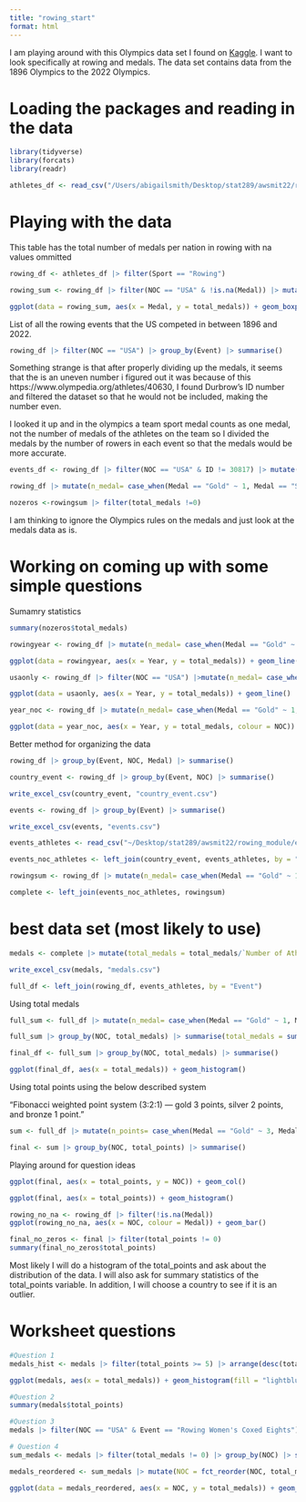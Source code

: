 ```yaml
---
title: "rowing_start"
format: html
---
```


I am playing around with this Olympics data set I found on [Kaggle](https://www.kaggle.com/code/kalilurrahman/olympic-games-eda){}. I want to look specifically at rowing and medals. The data set contains data from the 1896 Olympics to the 2022 Olympics. 

# Loading the packages and reading in the data

```r
library(tidyverse)
library(forcats)
library(readr)
```

```r
athletes_df <- read_csv("/Users/abigailsmith/Desktop/stat289/awsmit22/rowing_module/data_repo_submission/athlete_events.csv")
```

# Playing with the data

This table has the total number of medals per nation in rowing with na values ommitted

```r
rowing_df <- athletes_df |> filter(Sport == "Rowing")
```

```r
rowing_sum <- rowing_df |> filter(NOC == "USA" & !is.na(Medal)) |> mutate(n_medal= case_when(Medal == "Gold" ~ 1, Medal == "Silver" ~ 1, Medal == "Bronze" ~ 1, is.na(Medal) ~ 0)) |> group_by(NOC, Medal) |> summarise(total_medals = sum(n_medal))
```

```r
ggplot(data = rowing_sum, aes(x = Medal, y = total_medals)) + geom_boxplot()
```

List of all the rowing events that the US competed in between 1896 and 2022. 

```r
rowing_df |> filter(NOC == "USA") |> group_by(Event) |> summarise()
```

Something strange is that after properly dividing up the medals, it seems that the is an uneven number i figured out it was because of this https://www.olympedia.org/athletes/40630, I found Durbrow's ID number and filtered the dataset so that he would not be included, making the number even.

I looked it up and in the olympics a team sport medal counts as one medal, not the number of medals of the athletes on the team so I divided the medals by the number of rowers in each event so that the medals would be more accurate.

```r
events_df <- rowing_df |> filter(NOC == "USA" & ID != 30817) |> mutate(n_medal= case_when(Medal == "Gold" ~ 1, Medal == "Silver" ~ 1, Medal == "Bronze" ~ 1, is.na(Medal) ~ 0)) |> group_by(Event) |> summarise(total_medals = sum(n_medal)) |> mutate(total_medals = case_when(Event == "Rowing Women's Coxed Eights" ~ total_medals/9, Event == "Rowing Men's Coxed Eights" ~ total_medals/9, Event == "Rowing Men's Coxed Fours" ~ total_medals/5, Event == "Rowing Men's Coxed Pairs" ~ total_medals/3, Event == "Rowing Men's Coxed Fours" ~ total_medals/5, Event == "Rowing Men's Coxless Fours" ~ total_medals/4, Event == "Rowing Men's Coxless Pairs" ~ total_medals/2, Event == "Rowing Men's Double Sculls" ~ total_medals/2, Event == "Rowing Men's Lightweight Coxless Fours" ~ total_medals/4, Event == "Rowing Men's Lightweight Double Sculls" ~ total_medals/2, Event == "Rowing Men's Quadruple Sculls" ~ total_medals/4, Event == "Rowing Men's Single Sculls" ~ total_medals/1, Event == "Rowing Women's Coxed Fours" ~ total_medals/5, Event == "Rowing Women's Coxed Quadruple Sculls" ~ total_medals/5, Event == "Rowing Women's Coxless Fours" ~ total_medals/4, Event == "Rowing Women's Coxless Pairs" ~ total_medals/2, Event == "Rowing Women's Double Sculls" ~ total_medals/2, Event == "Rowing Women's Lightweight Double Sculls" ~ total_medals/2, Event == "Rowing Women's Quadruple Sculls" ~ total_medals/4, Event == "Rowing Women's Single Sculls" ~ total_medals/1))
```

```r
rowing_df |> mutate(n_medal= case_when(Medal == "Gold" ~ 1, Medal == "Silver" ~ 1, Medal == "Bronze" ~ 1, is.na(Medal) ~ 0)) |> group_by(Event, NOC, Year) |> summarise(total_medals = sum(n_medal)) |> mutate(total_medals = case_when(Event == "Rowing Women's Coxed Eights" ~ total_medals/9, Event == "Rowing Men's Coxed Eights" ~ total_medals/9, Event == "Rowing Men's Coxed Fours" ~ total_medals/5, Event == "Rowing Men's Coxed Pairs" ~ total_medals/3, Event == "Rowing Men's Coxed Fours" ~ total_medals/5, Event == "Rowing Men's Coxless Fours" ~ total_medals/4, Event == "Rowing Men's Coxless Pairs" ~ total_medals/2, Event == "Rowing Men's Double Sculls" ~ total_medals/2, Event == "Rowing Men's Lightweight Coxless Fours" ~ total_medals/4, Event == "Rowing Men's Lightweight Double Sculls" ~ total_medals/2, Event == "Rowing Men's Quadruple Sculls" ~ total_medals/4, Event == "Rowing Men's Single Sculls" ~ total_medals/1, Event == "Rowing Women's Coxed Fours" ~ total_medals/5, Event == "Rowing Women's Coxed Quadruple Sculls" ~ total_medals/5, Event == "Rowing Women's Coxless Fours" ~ total_medals/4, Event == "Rowing Women's Coxless Pairs" ~ total_medals/2, Event == "Rowing Women's Double Sculls" ~ total_medals/2, Event == "Rowing Women's Lightweight Double Sculls" ~ total_medals/2, Event == "Rowing Women's Quadruple Sculls" ~ total_medals/4, Event == "Rowing Women's Single Sculls" ~ total_medals/1, Event == "Rowing Men's 17-Man Naval Rowing Boats" ~ total_medals/17, Event == "Rowing Men's 6-Man Naval Rowing Boats" ~ total_medals/6, Event == "Rowing Men's Coxed Fours, Inriggers" ~ total_medals/5,  Event == "Rowing Men's Coxed Fours, Outriggers" ~ total_medals/5, Event == "Rowing Men's Coxed Pairs (1 kilometres)" ~ total_medals/3, Event == "Rowing Men's Coxed Pairs (1 mile)" ~ total_medals/3))
```

```r
nozeros <-rowingsum |> filter(total_medals !=0)
```

I am thinking to ignore the Olympics rules on the medals and just look at the medals data as is. 

# Working on coming up with some simple questions

Sumamry statistics

```r
summary(nozeros$total_medals)
```

```r
rowingyear <- rowing_df |> mutate(n_medal= case_when(Medal == "Gold" ~ 1, Medal == "Silver" ~ 1, Medal == "Bronze" ~ 1, is.na(Medal) ~ 0)) |> group_by(Year) |> summarise(total_medals = sum(n_medal))
```

```r
ggplot(data = rowingyear, aes(x = Year, y = total_medals)) + geom_line()
```

```r
usaonly <- rowing_df |> filter(NOC == "USA") |>mutate(n_medal= case_when(Medal == "Gold" ~ 1, Medal == "Silver" ~ 1, Medal == "Bronze" ~ 1, is.na(Medal) ~ 0)) |> group_by(Year) |> summarise(total_medals = sum(n_medal))
```

```r
ggplot(data = usaonly, aes(x = Year, y = total_medals)) + geom_line()
```

```r
year_noc <- rowing_df |> mutate(n_medal= case_when(Medal == "Gold" ~ 1, Medal == "Silver" ~ 1, Medal == "Bronze" ~ 1, is.na(Medal) ~ 0)) |> group_by(Year, NOC) |> summarise(total_medals = sum(n_medal))
```

```r
ggplot(data = year_noc, aes(x = Year, y = total_medals, colour = NOC)) + geom_line()
```

Better method for organizing the data 

```r
rowing_df |> group_by(Event, NOC, Medal) |> summarise()
```

```r
country_event <- rowing_df |> group_by(Event, NOC) |> summarise()
```

```r
write_excel_csv(country_event, "country_event.csv")
```

```r
events <- rowing_df |> group_by(Event) |> summarise()
```

```r
write_excel_csv(events, "events.csv")
```

```r
events_athletes <- read_csv("~/Desktop/stat289/awsmit22/rowing_module/exploration/events_athletes.csv")
```

```r
events_noc_athletes <- left_join(country_event, events_athletes, by = "Event")
```

```r
rowingsum <- rowing_df |> mutate(n_medal= case_when(Medal == "Gold" ~ 1, Medal == "Silver" ~ 1, Medal == "Bronze" ~ 1, is.na(Medal) ~ 0)) |> mutate(n_point= case_when(Medal == "Gold" ~ 3, Medal == "Silver" ~ 2, Medal == "Bronze" ~ 1, is.na(Medal) ~ 0)) |> group_by(NOC) |> summarise(total_medals = sum(n_medal), total_points = sum(n_point))
```

```r
complete <- left_join(events_noc_athletes, rowingsum)
```

# best data set (most likely to use)
```r
medals <- complete |> mutate(total_medals = total_medals/`Number of Athletes`, total_points = total_points/`Number of Athletes`)
```

```r
write_excel_csv(medals, "medals.csv")
```


```r
full_df <- left_join(rowing_df, events_athletes, by = "Event")
```

Using total medals 

```r
full_sum <- full_df |> mutate(n_medal= case_when(Medal == "Gold" ~ 1, Medal == "Silver" ~ 1, Medal == "Bronze" ~ 1, is.na(Medal) ~ 0)) |> group_by(NOC, n_medal, `Number of Athletes`) |> summarise(total_medals = sum(n_medal)) |> mutate(total_medals = total_medals/`Number of Athletes`) 
```

```r
full_sum |> group_by(NOC, total_medals) |> summarise(total_medals = sum(total_medals))
```

```r
final_df <- full_sum |> group_by(NOC, total_medals) |> summarise()
```

```r
ggplot(final_df, aes(x = total_medals)) + geom_histogram()
```

Using total points using the below described system 

"Fibonacci weighted point system (3:2:1) — gold 3 points, silver 2 points, and bronze 1 point."

```r
sum <- full_df |> mutate(n_points= case_when(Medal == "Gold" ~ 3, Medal == "Silver" ~ 2, Medal == "Bronze" ~ 1, is.na(Medal) ~ 0)) |> group_by(NOC, n_points, `Number of Athletes`) |> summarise(total_points = sum(n_points)) |> mutate(total_points = total_points/`Number of Athletes`) 
```

```r
final <- sum |> group_by(NOC, total_points) |> summarise()
```

Playing around for question ideas

```r
ggplot(final, aes(x = total_points, y = NOC)) + geom_col()
```

```r

ggplot(final, aes(x = total_points)) + geom_histogram()
```

```r
rowing_no_na <- rowing_df |> filter(!is.na(Medal))
ggplot(rowing_no_na, aes(x = NOC, colour = Medal)) + geom_bar() 
```

```r
final_no_zeros <- final |> filter(total_points != 0)
summary(final_no_zeros$total_points)
```

Most likely I will do a histogram of the total_points and ask about the distribution of the data. I will also ask for summary statistics of the total_points variable. In addition, I will choose a country to see if it is an outlier. 

# Worksheet questions

```r
#Question 1
medals_hist <- medals |> filter(total_points >= 5) |> arrange(desc(total_points)) 

ggplot(medals, aes(x = total_medals)) + geom_histogram(fill = "lightblue", colour = "black", bins = 20) + theme_minimal() + labs(title = "Histogram of total_medals for all countries in all events")
```

```r
#Question 2
summary(medals$total_points)
```

```r
#Question 3
medals |> filter(NOC == "USA" & Event == "Rowing Women's Coxed Eights")
```

```r
# Question 4
sum_medals <- medals |> filter(total_medals != 0) |> group_by(NOC) |> summarise(total_medals = sum(total_medals)) 

medals_reordered <- sum_medals |> mutate(NOC = fct_reorder(NOC, total_medals))

ggplot(data = medals_reordered, aes(x = NOC, y = total_medals)) + geom_col(fill = "lightblue", colour = "grey") + coord_flip() + theme_minimal() + labs(title = "Barplot of NOC ranked by total_medals")
```





